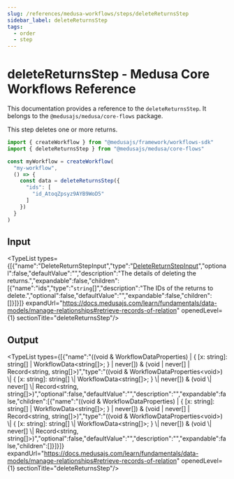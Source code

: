```yaml
---
slug: /references/medusa-workflows/steps/deleteReturnsStep
sidebar_label: deleteReturnsStep
tags:
  - order
  - step
---
```



# deleteReturnsStep - Medusa Core Workflows Reference

This documentation provides a reference to the `deleteReturnsStep`. It belongs to the `@medusajs/medusa/core-flows` package.

This step deletes one or more returns.

```ts title="src/workflows/my-workflow.ts"
import { createWorkflow } from "@medusajs/framework/workflows-sdk"
import { deleteReturnsStep } from "@medusajs/medusa/core-flows"

const myWorkflow = createWorkflow(
  "my-workflow",
  () => {
    const data = deleteReturnsStep({
      "ids": [
        "id_AtoqZpsyz9AYB9WoD5"
      ]
    })
  }
)
```
  

## Input

<TypeList types={[{"name":"DeleteReturnStepInput","type":"[DeleteReturnStepInput](../../../../types/core_flows.DeleteReturnStepInput/page.mdx)","optional":false,"defaultValue":"","description":"The details of deleting the returns.","expandable":false,"children":[{"name":"ids","type":"`string`[]","description":"The IDs of the returns to delete.","optional":false,"defaultValue":"","expandable":false,"children":[]}]}]} expandUrl="https://docs.medusajs.com/learn/fundamentals/data-models/manage-relationships#retrieve-records-of-relation" openedLevel={1} sectionTitle="deleteReturnsStep"/>

## Output

<TypeList types={[{"name":"((void & WorkflowDataProperties<void>) | { [x: string]: string[] | WorkflowData<string[]>; } | never[]) & (void | never[] | Record<string, string[]>)","type":"((void & WorkflowDataProperties&#60;void&#62;) \\| &#123; [x: string]: string[] \\| WorkflowData&#60;string[]&#62;; &#125; \\| never[]) & (void \\| never[] \\| Record&#60;string, string[]&#62;)","optional":false,"defaultValue":"","description":"","expandable":false,"children":[{"name":"((void & WorkflowDataProperties<void>) | { [x: string]: string[] | WorkflowData<string[]>; } | never[]) & (void | never[] | Record<string, string[]>)","type":"((void & WorkflowDataProperties&#60;void&#62;) \\| &#123; [x: string]: string[] \\| WorkflowData&#60;string[]&#62;; &#125; \\| never[]) & (void \\| never[] \\| Record&#60;string, string[]&#62;)","optional":false,"defaultValue":"","description":"","expandable":false,"children":[]}]}]} expandUrl="https://docs.medusajs.com/learn/fundamentals/data-models/manage-relationships#retrieve-records-of-relation" openedLevel={1} sectionTitle="deleteReturnsStep"/>
